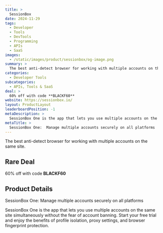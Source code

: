 ```yaml
---
title: >
  SessionBox
date: 2024-11-29
tags:
  - Developer
  - Tools
  - DevTools
  - Programming
  - APIs
  - SaaS
images:
  - /static/images/product/sessionbox/og-image.png
summary: >
  The best anti-detect browser for working with multiple accounts on the same site.
categories:
  - Developer Tools
subcategories:
  - APIs, Tools & SaaS
deal: >
  60% off with code **BLACKF60**
website: https://sessionbox.io/
layout: ProductLayout
leaderboardPosition: -1
metaDescription: >
  SessionBox One is the app that lets you use multiple accounts on the same site simultaneously without the fear of account banning. Start your free trial and enjoy the benefits of profile isolation, proxy settings, and browser fingerprint protection.
metaTitle: >
  SessionBox One:  Manage multiple accounts securely on all platforms
---
```

The best anti-detect browser for working with multiple accounts on the same site.

## Rare Deal

60% off with code **BLACKF60**

## Product Details

SessionBox One:  Manage multiple accounts securely on all platforms

SessionBox One is the app that lets you use multiple accounts on the same site simultaneously without the fear of account banning. Start your free trial and enjoy the benefits of profile isolation, proxy settings, and browser fingerprint protection.
